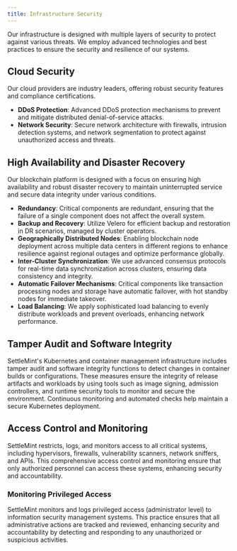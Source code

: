 ```yaml
---
title: Infrastructure Security
---
```


Our infrastructure is designed with multiple layers of security to protect
against various threats. We employ advanced technologies and best practices to
ensure the security and resilience of our systems.

## Cloud Security

Our cloud providers are industry leaders, offering robust security features and
compliance certifications.

- **DDoS Protection**: Advanced DDoS protection mechanisms to prevent and
  mitigate distributed denial-of-service attacks.
- **Network Security**: Secure network architecture with firewalls, intrusion
  detection systems, and network segmentation to protect against unauthorized
  access and threats.

## High Availability and Disaster Recovery

Our blockchain platform is designed with a focus on ensuring high availability
and robust disaster recovery to maintain uninterrupted service and secure data
integrity under various conditions.

- **Redundancy**: Critical components are redundant, ensuring that the failure
  of a single component does not affect the overall system.
- **Backup and Recovery**: Utilize Velero for efficient backup and restoration
  in DR scenarios, managed by cluster operators.
- **Geographically Distributed Nodes**: Enabling blockchain node deployment
  across multiple data centers in different regions to enhance resilience
  against regional outages and optimize performance globally.
- **Inter-Cluster Synchronization**: We use advanced consensus protocols for
  real-time data synchronization across clusters, ensuring data consistency and
  integrity.
- **Automatic Failover Mechanisms**: Critical components like transaction
  processing nodes and storage have automatic failover, with hot standby nodes
  for immediate takeover.
- **Load Balancing**: We apply sophisticated load balancing to evenly distribute
  workloads and prevent overloads, enhancing network performance.

## Tamper Audit and Software Integrity

SettleMint's Kubernetes and container management infrastructure includes tamper
audit and software integrity functions to detect changes in container builds or
configurations. These measures ensure the integrity of release artifacts and
workloads by using tools such as image signing, admission controllers, and
runtime security tools to monitor and secure the environment. Continuous
monitoring and automated checks help maintain a secure Kubernetes deployment.

## Access Control and Monitoring

SettleMint restricts, logs, and monitors access to all critical systems,
including hypervisors, firewalls, vulnerability scanners, network sniffers, and
APIs. This comprehensive access control and monitoring ensure that only
authorized personnel can access these systems, enhancing security and
accountability.

### Monitoring Privileged Access

SettleMint monitors and logs privileged access (administrator level) to
information security management systems. This practice ensures that all
administrative actions are tracked and reviewed, enhancing security and
accountability by detecting and responding to any unauthorized or suspicious
activities.
